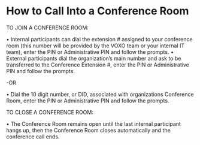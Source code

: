 # How to Call Into a Conference Room

TO JOIN A CONFERENCE ROOM:

• Internal participants can dial the extension # assigned to your conference room (this number will be provided by the VOXO team or your internal IT team), enter the PIN or Administrative PIN and follow the prompts.
• External participants dial the organization’s main number and ask to be transferred to the Conference Extension #, enter the PIN or Administrative PIN and follow the prompts.

-OR

• Dial the 10 digit number, or DID, associated with organizations Conference Room, enter the PIN or Administrative PIN and follow the prompts.

TO CLOSE A CONFERENCE ROOM:

• The Conference Room remains open until the last internal participant hangs up, then the Conference Room closes automatically and the conference call ends.